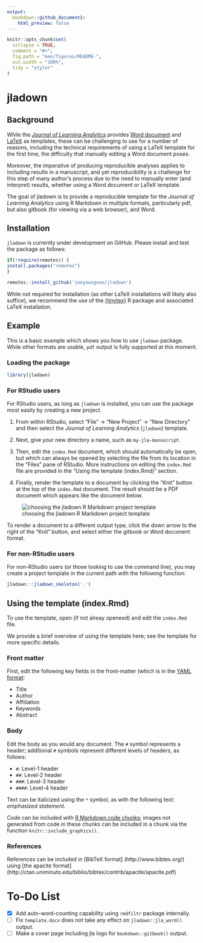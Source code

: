 ```yaml
---
output:
  bookdown::github_document2:
    html_preview: false
---
```


<!-- README.md is generated from README.Rmd. Please edit that file -->

```r
knitr::opts_chunk$set(
  collapse = TRUE,
  comment = "#>",
  fig.path = "man/figures/README-",
  out.width = "100%",
  tidy = "styler"
)
```

# jladown

<!-- badges: start -->
<!-- badges: end -->

## Background

While the [*Journal of Learning Analytics*](https://epress.lib.uts.edu.au/journals/index.php/JLA/index)
provides [Word document](https://drive.google.com/uc?export=download&id=1ST6Fr9w1xgpRK_2Xuhczhrxw98RFqYOI) and
[LaTeX](https://drive.google.com/uc?export=download&id=1LMkbm-HKAWliyTyRpzn1o0OxduJuVw7f) 
as templates, these can be challenging to use for a number of reasons, 
including the technical requirements of using a LaTeX template for the first 
time, the difficulty that manually editing a Word document poses.

Moreover, the imperative of producing reproducible analyses applies to including 
results in a manuscript, and yet reproducibility is a challenge for this step of
many author's process due to the need to manually enter (and interpret) results,
whether using a Word document or LaTeX template.

The goal of jladown is to provide a reproducible template for the *Journal of
Learning Analytics* using R Markdown in multiple formats, particularly pdf, but
also gitbook (for viewing via a web browser), and Word.

## Installation

`jladown` is currently under development on GitHub. Please install and test the 
package as follows:

```r
if(!require(remotes)) {
install.packages("remotes")
}

remotes::install_github('jooyoungseo/jladown')
```

While not required for installation (as other LaTeX installations will likely
also suffice), we recommend the use of the [{tinytex}](https://yihui.org/tinytex/) R package and associated 
LaTeX installation.

## Example

This is a basic example which shows you how to use `jladown` package. While 
other formats are usable, `pdf` output is fully supported at this moment.

### Loading the package

```r
library(jladown)
```

### For RStudio users

For RStudio users, as long as `jladown` is installed, you can use the package
most easily by creating a new project. 

1. From within RStudio, select 
"File" -> 
"New Project" ->
"New Directory" and then select the *Journal of Learning Analytics* 
(`jladown`) template.

2. Next, give your new directory a name, such as `my-jla-manuscript`.

3. Then, edit the `index.Rmd` document, which should automatically be open, but 
which can always be opened by selecting the file from its location in the
"Files" pane of RStudio. More instructions on editing the `index.Rmd` file are
provided in the "Using the template (index.Rmd)" section.

4. Finally, render the template to a document by clicking the 
"Knit" button at the top of the `index.Rmd` document. The result should be a PDF
document which appears like the document below.

![choosing the jladown R Markdown project template](img/4-jla-render.png)

To render a document to a 
different output type, click the down arrow to the right of the "Knit" button,
and select either the gitbook or Word document format.

### For non-RStudio users

For non-RStudio users (or those looking to use the command line), 
you may create a project template in the current path with the following 
function:

```r
jladown:::jladown_skeleton('.')
```

## Using the template (index.Rmd)

To use the template, open (if not alreay openeed) and edit the `index.Rmd` file.

We provide a brief overview of using the template here; 
see the template for more specific details.

### Front matter

First, edit the following key fields in the front-matter (which is 
in the [YAML format](https://yaml.org/):

- Title
- Author
- Affiliation
- Keywords
- Abstract

<!-- I'm not sure that the next line is true, and so I commented it out for now: -->

<!-- We note that fields that are not edited will not be included in the rendered -->
<!-- document. -->

### Body

Edit the body as you would any document. The `#` symbol represents a header; 
additional `#` symbols represent different levels of headers, as follows:

- `#`: Level-1 header
- `##`: Level-2 header
- `###`: Level-3 header
- `####`: Level-4 header

Text can be italicized using the `*` symbol, as with the following text:
*emphasized statement*.

Code can be included with 
[R Markdown code chunks](https://rmarkdown.rstudio.com/lesson-3.html); 
images not generated from code in these chunks can be included in a chunk via 
the function `knitr::include_graphics()`.

### References

References can be included in [BibTeX format]
(http://www.bibtex.org/) using [the apacite format]
(http://ctan.uniminuto.edu/biblio/bibtex/contrib/apacite/apacite.pdf)

# To-Do List

- [x] Add auto-word-counting capability using `rmdfiltr` package internally.
- [ ] Fix `template.docx` does not take any effect on `jladown::jla_word()` output.
- [ ] Make a cover page including jla logo for `bookdown::gitbook()` output.

